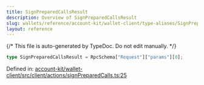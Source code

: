 ```yaml
---
title: SignPreparedCallsResult
description: Overview of SignPreparedCallsResult
slug: wallets/reference/account-kit/wallet-client/type-aliases/SignPreparedCallsResult
layout: reference
---
```


{/* This file is auto-generated by TypeDoc. Do not edit manually. */}

```ts
type SignPreparedCallsResult = RpcSchema["Request"]["params"][0];
```

Defined in: [account-kit/wallet-client/src/client/actions/signPreparedCalls.ts:25](https://github.com/alchemyplatform/aa-sdk/blob/17aad1f572375d42a06c7e3238078a88a435d459/account-kit/wallet-client/src/client/actions/signPreparedCalls.ts#L25)
